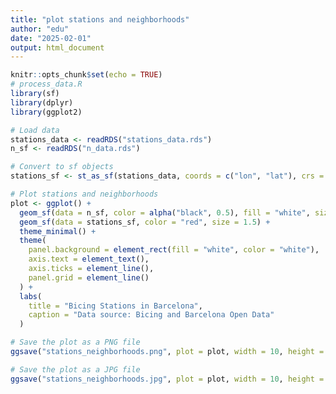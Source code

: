 ```yaml
---
title: "plot stations and neighborhoods"
author: "edu"
date: "2025-02-01"
output: html_document
---
```


```r
knitr::opts_chunk$set(echo = TRUE)
# process_data.R
library(sf)
library(dplyr)
library(ggplot2)

# Load data
stations_data <- readRDS("stations_data.rds")
n_sf <- readRDS("n_data.rds")

# Convert to sf objects
stations_sf <- st_as_sf(stations_data, coords = c("lon", "lat"), crs = 4326)

# Plot stations and neighborhoods
plot <- ggplot() +
  geom_sf(data = n_sf, color = alpha("black", 0.5), fill = "white", size = 0.2) +
  geom_sf(data = stations_sf, color = "red", size = 1.5) +
  theme_minimal() +
  theme(
    panel.background = element_rect(fill = "white", color = "white"),
    axis.text = element_text(),
    axis.ticks = element_line(),
    panel.grid = element_line()
  ) +
  labs(
    title = "Bicing Stations in Barcelona",
    caption = "Data source: Bicing and Barcelona Open Data"
  )

# Save the plot as a PNG file
ggsave("stations_neighborhoods.png", plot = plot, width = 10, height = 10, dpi = 300, bg = "white")

# Save the plot as a JPG file
ggsave("stations_neighborhoods.jpg", plot = plot, width = 10, height = 10, dpi = 300, bg = "white")
```



